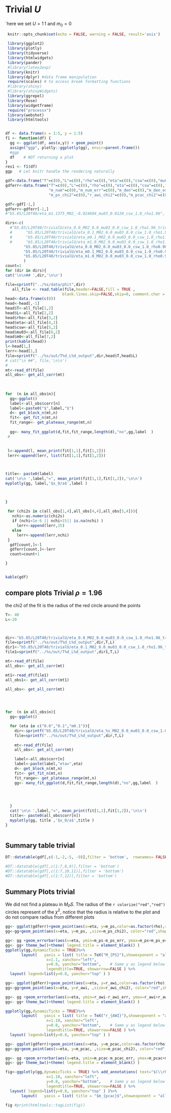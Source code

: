 # Trivial $U$

`here we set $U=1\!\!1$ and $m_0=0$ 

```r
 knitr::opts_chunk$set(echo = FALSE, warning = FALSE, result='asis')
 
 library(ggplot2)
 library(plotly)
 library(tidyverse)
 library(htmlwidgets)
 library(pander)
 #library(latex2exp)
 library(knitr)
 library(dplyr) #data frame manipulation
 require(scales) # to access break formatting functions
 #library(shiny)
 #library(shinyWidgets)
 library(ggrepel)
 library(Rose)
 library(widgetframe)
 require("processx")
 library(webshot)
 library(htmltools)


df <- data.frame(x = 1:5, y = 1:5)    
f1 <- function(df) {
  gg <- ggplot(df, aes(x,y)) + geom_point()
  assign("ggp", plotly::ggplotly(gg), envir=parent.frame())
  #ggp
  df    # NOT returning a plot
}
res1 <- f1(df)
ggp   # Let knitr handle the rendering naturally
```




```r
gdf<-data.frame("T"=c(0),"L"=c(0),"rho"=c(0),"eta"=c(0),"csw"=c(0),"mu03"=c(0),"m0"=c(0),"m_ps"=c(0),"m_Ds3"=c(0),"m_S0"=c(0),"r_awi"=c(0),"m_pcac"=c(0))
gdferr<-data.frame("T"=c(0),"L"=c(0),"rho"=c(0),"eta"=c(0),"csw"=c(0),"mu03"=c(0),"m0"=c(0),"m_ps"=c(0),"m_ps_err"=c(0),"m_Ds3"=c(0),"m_Ds3_err"=c(0),"m_S0"=c(0),"m_S0_err"=c(0),"r_awi"=c(0),"r_awi_err"=c(0),"m_pcac"=c(0),"m_pcac_err"=c(0),
                   "m_num"=c(0),"m_num_err"=c(0),"m_den"=c(0),"m_den_err"=c(0),
                   "m_ps_chi2"=c(0),"r_awi_chi2"=c(0),"m_pcac_chi2"=c(0))

gdf<-gdf[-1,]
gdferr<-gdferr[-1,]
#"b5.85/L20T40/eta_m1.1375_M02_-0.024604_mu03_0.0120_csw_1.0_rho1.96",

dirs<-c(
  #"b5.85/L20T40/trivialU/eta_0.0_M02_0.0_mu03_0.0_csw_1.0_rho1.96_trivialU",
  #      "b5.85/L20T40/trivialU/eta_0.1_M02_0.0_mu03_0.0_csw_1.0_rho1.96_trivialU",
  #      "b5.85/L20T40/trivialU/eta_m0.1_M02_0.0_mu03_0.0_csw_1.0_rho1.96_trivialU",
  #      "b5.85/L20T40/trivialU/eta_m1.0_M02_0.0_mu03_0.0_csw_1.0_rho1.96_trivialU",
        "b5.85/L20T40/trivialU/eta_0.0_M02_0.0_mu03_0.0_csw_1.0_rho0.98_trivialU", 
        "b5.85/L20T40/trivialU/eta_m0.1_M02_0.0_mu03_0.0_csw_1.0_rho0.98_trivialU",
        "b5.85/L20T40/trivialU/eta_m1.0_M02_0.0_mu03_0.0_csw_1.0_rho0.98_trivialU"
        )
count=1
for (dir in dirs){
cat('\n\n## ',dir,'\n\n')

file=sprintf("../%s/data/phit",dir)
   all_file <- read.table(file,header=FALSE,fill = TRUE ,
                         blank.lines.skip=FALSE,skip=0, comment.char = "")
head<-data.frame(c(0))
head<-head[,-1]
head$T<-all_file[1,2]
head$L<-all_file[2,2]
head$rho<-all_file[3,2]
head$eta<-all_file[4,2]
head$csw<-all_file[5,2]
head$mu03<-all_file[6,2]
head$m0<-all_file[7,2]
print(kable(head))
l<-head[1,]
lerr<-head[1,]
file=sprintf("../%s/out/T%d_L%d_output",dir,head$T,head$L)
# cat("\n ##", file,'\n\n')
# 
mt<-read_df(file)
all_obs<- get_all_corr(mt)
 
 
 
for  (n in all_obs$n){
  gg<-ggplot()
  label<-all_obs$corr[n]
  label<-paste0("$",label,"$")
  d<- get_block_n(mt,n)
  fit<- get_fit_n(mt,n)
  fit_range<- get_plateaux_range(mt,n)
  
  gg<- many_fit_ggplot(d,fit,fit_range,length(d),"no",gg,label  )
 # 
  
 
 l<-append(l, mean_print(fit[1,1],fit[1,2]))
 lerr<-append(lerr, list(fit[1,1],fit[1,2]))



title<- paste0(label)
cat('\n\n ',label,"=", mean_print(fit[1,1],fit[1,2]),'\n\n')
myplotly(gg, label,'$x_0/a$',label )

  

}
 
 for (chi2s in c(all_obs[1,4],all_obs[4,4],all_obs[5,4])){
   nchi<-as.numeric(chi2s)
   if (nchi<1e-6 || nchi>15|| is.na(nchi) )
     lerr<-append(lerr,15)
   else
     lerr<-append(lerr,nchi)
 }
  gdf[count,]<-l
  gdferr[count,]<-lerr
  count=count+1

}


kable(gdf)

```


## compare plots Trivial $\rho=1.96$

the chi2 of the fit is the radius of the red circle around the points


```r

T<- 40
L<-20



dir<-"b5.85/L20T40/trivialU/eta_0.0_M02_0.0_mu03_0.0_csw_1.0_rho1.96_trivialU"   
file=sprintf("../%s/out/T%d_L%d_output",dir,T,L)
dir1<-"b5.85/L20T40/trivialU/eta_0.1_M02_0.0_mu03_0.0_csw_1.0_rho1.96_trivialU"
file1=sprintf("../%s/out/T%d_L%d_output",dir1,T,L)

mt<-read_df(file)
all_obs<- get_all_corr(mt)

mt1<-read_df(file1)
all_obs1<- get_all_corr(mt1)

all_obs<- get_all_corr(mt)



 
for  (n in all_obs$n){
  gg<-ggplot()

  for (eta in c("0.0","0.1","m0.1")){
    dir<-sprintf("b5.85/L20T40/trivialU/eta_%s_M02_0.0_mu03_0.0_csw_1.0_rho1.96_trivialU",eta   )
    file=sprintf("../%s/out/T%d_L%d_output",dir,T,L)
    
    mt<-read_df(file)
    all_obs<- get_all_corr(mt)

    label<-all_obs$corr[n]
    label<-paste(label,"eta=",eta)
    d<- get_block_n(mt,n)
    fit<- get_fit_n(mt,n)
    fit_range<- get_plateaux_range(mt,n)
    gg<- many_fit_ggplot(d,fit,fit_range,length(d),"no",gg,label  )
  
    


  }
  cat('\n\n ',label,"=", mean_print(fit[1,1],fit[1,2]),'\n\n')
  title<- paste0(all_obs$corr[n])
  myplotly(gg, title ,'$x_0/a$',title )
}



```


## Summary table trivial

```r

DT::datatable(gdf[,c(-1,-2,-5, -9)],filter = 'bottom',  rownames= FALSE)

#DT::datatable(gdf[,c(1:7,8,9)],filter = 'bottom')
#DT::datatable(gdf[,c(1:7,10,11)],filter = 'bottom')
#DT::datatable(gdf[,c(1:7,12)],filter = 'bottom')
```

## Summary Plots trivial


We did not find a plateau in $M_PS$.
The radius of the `r colorize("red","red")` circles represent of the $\chi^2$,  notice that the radius is relative to the plot and do not compare radius from different plots


```r
gg<- ggplot(gdferr)+geom_point(aes(x=eta, y=m_ps,color=as.factor(rho),shape=as.factor(rho)  ),size=3 )
gg<-gg+geom_point(aes(x=eta, y=m_ps, ,size=m_ps_chi2), color="red",shape=1 )

gg<- gg +geom_errorbar(aes(x=eta, ymin=m_ps-m_ps_err, ymax=m_ps+m_ps_err, color=as.factor(rho),shape=as.factor(rho)  ),width=0.01)
gg<- gg+ theme_bw()+theme( legend.title = element_blank() )
ggplotly(gg,dynamicTicks = TRUE)%>%
       layout(   yaxis = list( title = TeX("M_{PS}"),showexponent = "all", exponentformat = "e")  ,xaxis = list(title = TeX("\\eta") ) ) %>% add_annotations( text="$(\\rho)$", xref="paper", yref="paper",
                  x=1.1, xanchor="left",
                  y=0.8, yanchor="bottom",    # Same y as legend below
                  legendtitle=TRUE, showarrow=FALSE ) %>%
  layout( legend=list(y=0.8, yanchor="top" ) )
```

```r
gg<- ggplot(gdferr)+geom_point(aes(x=eta, y=r_awi,color=as.factor(rho),shape=as.factor(rho) ),size=3 )
gg<-gg+geom_point(aes(x=eta, y=r_awi, ,size=r_awi_chi2), color="red",shape=1 )

gg<- gg +geom_errorbar(aes(x=eta, ymin=r_awi-r_awi_err, ymax=r_awi+r_awi_err, color=as.factor(rho),shape=as.factor(rho)  ),width=0.01)
gg<- gg+ theme_bw()+theme( legend.title = element_blank() )

ggplotly(gg,dynamicTicks = TRUE)%>%
       layout(   yaxis = list( title = TeX("r_{AWI}"),showexponent = "all", exponentformat = "e")  ,xaxis = list(title = TeX("\\eta") ) ) %>% add_annotations( text="$(\\rho)$", xref="paper", yref="paper",
                  x=1.10, xanchor="left",
                  y=0.8, yanchor="bottom",    # Same y as legend below
                  legendtitle=TRUE, showarrow=FALSE ) %>%
  layout( legend=list(y=0.8, yanchor="top" ) )
```

```r
gg<- ggplot(gdferr)+geom_point(aes(x=eta, y=m_pcac,color=as.factor(rho),shape=as.factor(rho) ),size=3 )
gg<-gg+geom_point(aes(x=eta, y=m_pcac, ,size=m_pcac_chi2), color="red",shape=1 )

gg<- gg +geom_errorbar(aes(x=eta, ymin=m_pcac-m_pcac_err, ymax=m_pcac+m_pcac_err, color=as.factor(rho),shape=as.factor(rho)  ),width=0.01)
gg<- gg+ theme_bw()+theme( legend.title = element_blank() )

fig<-ggplotly(gg,dynamicTicks = TRUE) %>% add_annotations( text="$(\\rho)$", xref="paper", yref="paper",
                  x=1.10, xanchor="left",
                  y=0.8, yanchor="bottom",    # Same y as legend below
                  legendtitle=TRUE, showarrow=FALSE ) %>%
  layout( legend=list(y=0.8, yanchor="top" ) )%>%
       layout(   yaxis = list( title = "$m_{pcac}$",showexponent = "all", exponentformat = "e")  ,xaxis = list(title = TeX("\\eta") ) ) 

fig #print(htmltools::tagList(fig))

```